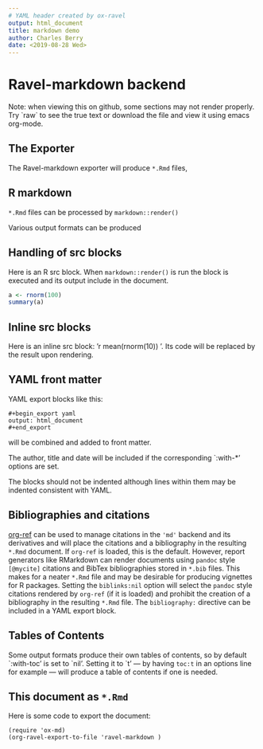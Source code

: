```yaml
---
# YAML header created by ox-ravel
output: html_document
title: markdown demo
author: Charles Berry
date: <2019-08-28 Wed>
---
```



# Ravel-markdown backend

Note: when viewing this on github, some sections may not render properly. Try
\`raw\` to see the true text or download the file and view it using
emacs org-mode.


## The Exporter

The Ravel-markdown exporter will produce `*.Rmd` files,


## R markdown

`*.Rmd` files can be processed by `markdown::render()`

Various output formats can be produced


## Handling of src blocks

Here is an R src block. When `markdown::render()` is run the block is
executed and its output include in the document.

```r
a <- rnorm(100)
summary(a)
```


## Inline src blocks

Here is an inline src block: ‘r mean(rnorm(10)) ‘. Its code will be
replaced by the result upon rendering.


## YAML front matter

YAML export blocks like this:

    #+begin_export yaml
    output: html_document
    #+end_export

will be combined and added to front matter.

The author, title and date will be included if the corresponding
\`:with-\*' options are set.

The blocks should not be indented although lines within them may be
indented consistent with YAML.


## Bibliographies and citations

[org-ref](https://github.com/jkitchin/org-ref) can be used to manage citations in the `'md'` backend and its
derivatives and will place the citations and a bibliography in the
resulting `*.Rmd` document.  If `org-ref` is loaded, this is the
default.  However, report generators like RMarkdown can render
documents using `pandoc` style `[@mycite]` citations and BibTex
bibliographies stored in `*.bib` files. This makes for a neater
`*.Rmd` file and may be desirable for producing vignettes for R
packages.  Setting the `biblinks:nil` option will select the `pandoc`
style citations rendered by `org-ref` (if it is loaded) and prohibit
the creation of a bibliography in the resulting `*.Rmd` file.  The
`bibliography:` directive can be included in a YAML export block.


## Tables of Contents

Some output formats produce their own tables of contents, so by
default \`:with-toc' is set to \`nil'. Setting it to \`t' &#x2014; by having
`toc:t` in an options line for example &#x2014; will produce a table of
contents if one is needed.


## This document as `*.Rmd`

Here is some code to export the document:

    (require 'ox-md)
    (org-ravel-export-to-file 'ravel-markdown )

